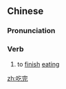 ==Chinese==
{{zh-forms}}

===Pronunciation===
{{zh-pron
|m=chīwán
|c=hek3 jyun4
|mn=chia̍h-oân
|cat=v
}}

===Verb===
{{zh-verb}}

# to [[finish]] [[eating]]

[[zh:吃完]]